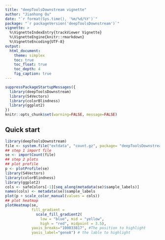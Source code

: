 ```yaml
---
title: "deepToolsDownstream vignette"
author: "Jianhong Ou"
date: "`r format(Sys.time(), '%m/%d/%Y')`"
package: "`r packageVersion('deepToolsDownstream')`"
vignette: >
  %\VignetteIndexEntry{trackViewer Vignette}
  %\VignetteEngine{knitr::rmarkdown}
  %\VignetteEncoding{UTF-8}
output:
  html_document:
    theme: simplex
    toc: true
    toc_float: true
    toc_depth: 4
    fig_caption: true
---
```


```r
suppressPackageStartupMessages({
  library(deepToolsDownstream)
  library(S4Vectors)
  library(colorBlindness)
  library(ggplot2)
})
knitr::opts_chunk$set(warning=FALSE, message=FALSE)
```

## Quick start

```r
library(deepToolsDownstream)
file <- system.file("extdata", "count.gz", package= "deepToolsDownstream")
## step 1 import file
se <- importCount(file)
## step 2 plots
## plot profile
p <- plotProfile(se)
library(S4Vectors)
library(colorBlindness)
library(ggplot2)
cols <- safeColors[-1][seq_along(metadata(se)$sample_labels)]
names(cols) <- metadata(se)$sample_labels
plot(p + scale_color_manual(values = cols))
## plot heatmap
plotHeatmap(se, 
            fill_gradient = 
              scale_fill_gradient2(
                low = "blue", mid = "yellow",
                high = "red", midpoint = 3.5),
            yaxis_breaks="100033817", #The position to highlight
            yaxis_label="geneA") # the lable to highlight
```

